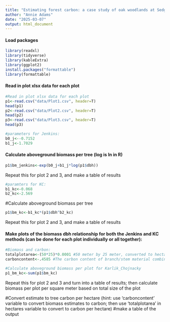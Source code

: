 ```yaml
---
title: "Estimating forest carbon: a case study of oak woodlands at Sedgwick Ranch Reserve"
author: "Annie Adams"
date: "2025-03-07"
output: html_document
---
```


#### Load packages
```r
library(readxl)
library(tidyverse)
library(kableExtra)
library(ggplot2)
install.packages("formattable")
library(formattable)
```
#### Read in plot xlsx data for each plot
```r
#Read in plot xlsx data for each plot
p1<-read.csv("data/Plot1.csv", header=T)
head(p1)
p2<-read.csv("data/Plot2.csv", header=T)
head(p2)
p3<-read.csv("data/Plot3.csv", header=T)
head(p3)
```
```r
#parameters for Jenkins:
b0_j<--0.7152
b1_j<-1.7029
```

#### Calculate aboveground biomass per tree (log is ln in R)

```r
p1$bm_jenkins<-exp(b0_j+b1_j*log(p1$dbh))
```

Repeat this for plot 2 and 3, and make a table of results

```r
#paramters for KC:
b1_kc<-0.068
b2_kc<-2.569
```

#Calculate aboveground biomass per tree
```r
p1$bm_kc<-b1_kc*(p1$dbh^b2_kc)
```

Repeat this for plot 2 and 3, and make a table of results



#### Make plots of the biomass dbh relationship for both the Jenkins and KC methods (can be done for each plot individually or all together):

```r
#Biomass and carbon:
totalplotarea<-(50*25)*0.0001 #50 meter by 25 meter, converted to hectares
carboncontent<-.4585 #The carbon content of branch/stem material combined ranged from 45.06% to 46.70%, with a mean of 45.85% (SE 0.276%); mean can be used to convert biomass to carbon storage

#Calculate aboveground biomass per plot for Karlik_Chojnacky
p1_bm_kc<-sum(p1$bm_kc)

```

Repeat this for plot 2 and 3 and turn into a table of results; then calculate biomass per plot per square meter based on total size of the plot



#Convert estimate to tree carbon per hectare (hint: use 'carboncontent' variable to convert biomass estimates to carbon; then use 'totalplotarea' in hectares variable to convert to carbon per hectare)
  #make a table of the output